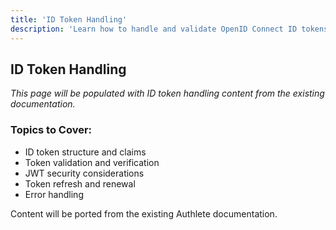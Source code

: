 ```yaml
---
title: 'ID Token Handling'
description: 'Learn how to handle and validate OpenID Connect ID tokens'
---
```


## ID Token Handling

*This page will be populated with ID token handling content from the existing documentation.*

### Topics to Cover:
- ID token structure and claims
- Token validation and verification
- JWT security considerations
- Token refresh and renewal
- Error handling

<Note>
Content will be ported from the existing Authlete documentation.
</Note>
